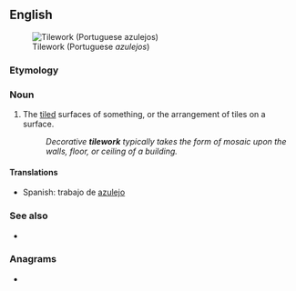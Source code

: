 ==English==
[[Image:Azulejos Parque Eduardo VII-2.jpg|thumb|Tilework (Portuguese ''azulejos'')]]

===Etymology===
{{compound|en|tile|work}}

===Noun===
{{wikipedia}}
{{en-noun|-}}

# The [[tile]]d surfaces of something, or the arrangement of tiles on a surface.
#: ''Decorative '''tilework''' typically takes the form of mosaic upon the walls, floor, or ceiling of a building.''

====Translations====
{{trans-top|the tiled surfaces of something, or the arrangement of tiles on a surface}}
* Spanish: trabajo de [[azulejo]]
{{trans-mid}}
{{trans-bottom}}

===See also===
* {{l|en|azulejo}}

===Anagrams===
* {{anagrams|en|wortlike}}
